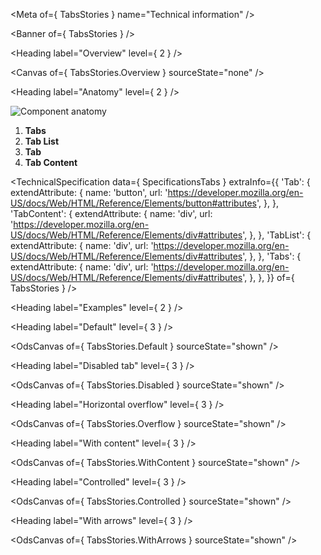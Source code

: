 
<Meta of={ TabsStories } name="Technical information" />

<Banner of={ TabsStories } />

<Heading label="Overview" level={ 2 } />

<Canvas of={ TabsStories.Overview } sourceState="none" />

<Heading label="Anatomy" level={ 2 } />

![Component anatomy](/assets/base-assets/components/tabs/anatomy-tech.png "Component anatomy")

1. **Tabs**
2. **Tab List**
3. **Tab**
4. **Tab Content**

<TechnicalSpecification
  data={ SpecificationsTabs }
  extraInfo={{
    'Tab': {
      extendAttribute: {
        name: 'button',
        url: 'https://developer.mozilla.org/en-US/docs/Web/HTML/Reference/Elements/button#attributes',
      },
    },
    'TabContent': {
      extendAttribute: {
        name: 'div',
        url: 'https://developer.mozilla.org/en-US/docs/Web/HTML/Reference/Elements/div#attributes',
      },
    },
    'TabList': {
      extendAttribute: {
        name: 'div',
        url: 'https://developer.mozilla.org/en-US/docs/Web/HTML/Reference/Elements/div#attributes',
      },
    },
    'Tabs': {
      extendAttribute: {
        name: 'div',
        url: 'https://developer.mozilla.org/en-US/docs/Web/HTML/Reference/Elements/div#attributes',
      },
    },
  }}
  of={ TabsStories } />

<Heading label="Examples" level={ 2 } />

<Heading label="Default" level={ 3 } />

<OdsCanvas of={ TabsStories.Default } sourceState="shown" />

<Heading label="Disabled tab" level={ 3 } />

<OdsCanvas of={ TabsStories.Disabled } sourceState="shown" />

<Heading label="Horizontal overflow" level={ 3 } />

<OdsCanvas of={ TabsStories.Overflow } sourceState="shown" />

<Heading label="With content" level={ 3 } />

<OdsCanvas of={ TabsStories.WithContent } sourceState="shown" />

<Heading label="Controlled" level={ 3 } />

<OdsCanvas of={ TabsStories.Controlled } sourceState="shown" />

<Heading label="With arrows" level={ 3 } />

<OdsCanvas of={ TabsStories.WithArrows } sourceState="shown" />
